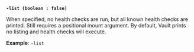 <a id="pki-arg-list" />

**`-list (boolean : false)`**

When specified, no health checks are run, but all known health checks are 
printed. Still requires a positional mount argument. By default, Vault prints 
no listing and health checks will execute.

**Example**: `-list`